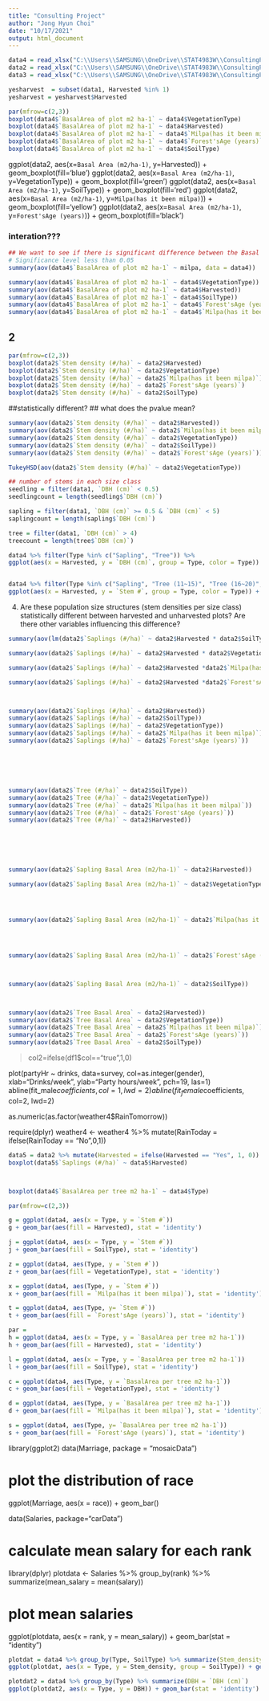 ---
title: "Consulting Project"
author: "Jong Hyun Choi"
date: "10/17/2021"
output: html_document
---

```{r}
data4 = read_xlsx("C:\\Users\\SAMSUNG\\OneDrive\\STAT4983W\\ConsultingProjectData_v3.xlsx", sheet = "All_data_Categories")
data2 = read_xlsx("C:\\Users\\SAMSUNG\\OneDrive\\STAT4983W\\ConsultingProjectData_v3.xlsx", sheet = "Plots_data")
data3 = read_xlsx("C:\\Users\\SAMSUNG\\OneDrive\\STAT4983W\\ConsultingProjectData_v3.xlsx", sheet = "Seedlings_cut_sprouting_togethe")
```


```{r}
yesharvest  = subset(data1, Harvested %in% 1)
yesharvest = yesharvest$Harvested
```

```{r}
par(mfrow=c(2,3))
boxplot(data4$`BasalArea of plot m2 ha-1` ~ data4$VegetationType)
boxplot(data4$`BasalArea of plot m2 ha-1` ~ data4$Harvested)
boxplot(data4$`BasalArea of plot m2 ha-1` ~ data4$`Milpa(has it been milpa)`)
boxplot(data4$`BasalArea of plot m2 ha-1` ~ data4$`Forest'sAge (years)`)
boxplot(data4$`BasalArea of plot m2 ha-1` ~ data4$SoilType)
```


ggplot(data2, aes(x=`Basal Area (m2/ha-1)`, y=Harvested)) +  geom_boxplot(fill='blue')
ggplot(data2, aes(x=`Basal Area (m2/ha-1)`, y=VegetationType)) +  geom_boxplot(fill='green')
ggplot(data2, aes(x=`Basal Area (m2/ha-1)`, y=SoilType)) +  geom_boxplot(fill='red')
ggplot(data2, aes(x=`Basal Area (m2/ha-1)`, y=`Milpa(has it been milpa)`)) + geom_boxplot(fill='yellow')
ggplot(data2, aes(x=`Basal Area (m2/ha-1)`, y=`Forest'sAge (years)`)) +  geom_boxplot(fill='black')


### interation???
```{r}
## We want to see if there is significant difference between the Basal Area of plot m^2 ha^-1 and whether it's been milpa or not. 
# Significance level less than 0.05 
summary(aov(data4$`BasalArea of plot m2 ha-1` ~ milpa, data = data4))
```

```{r}
summary(aov(data4$`BasalArea of plot m2 ha-1` ~ data4$VegetationType))
summary(aov(data4$`BasalArea of plot m2 ha-1` ~ data4$Harvested))
summary(aov(data4$`BasalArea of plot m2 ha-1` ~ data4$SoilType))
summary(aov(data4$`BasalArea of plot m2 ha-1` ~ data4$`Forest'sAge (years)`))
summary(aov(data4$`BasalArea of plot m2 ha-1` ~ data4$`Milpa(has it been milpa)`))

```



## 2
```{r}
par(mfrow=c(2,3))
boxplot(data2$`Stem density (#/ha)` ~ data2$Harvested)
boxplot(data2$`Stem density (#/ha)` ~ data2$VegetationType)
boxplot(data2$`Stem density (#/ha)` ~ data2$`Milpa(has it been milpa)`)
boxplot(data2$`Stem density (#/ha)` ~ data2$`Forest'sAge (years)`)
boxplot(data2$`Stem density (#/ha)` ~ data2$SoilType)
```

##statistically different? 
## what does the pvalue mean? 


```{r}
summary(aov(data2$`Stem density (#/ha)` ~ data2$Harvested))
summary(aov(data2$`Stem density (#/ha)` ~ data2$`Milpa(has it been milpa)`))
summary(aov(data2$`Stem density (#/ha)` ~ data2$VegetationType))
summary(aov(data2$`Stem density (#/ha)` ~ data2$SoilType))
summary(aov(data2$`Stem density (#/ha)` ~ data2$`Forest'sAge (years)`))
```

```{r}
TukeyHSD(aov(data2$`Stem density (#/ha)` ~ data2$VegetationType))


```


```{r}
## number of stems in each size class 
seedling = filter(data1, `DBH (cm)` < 0.5) 
seedlingcount = length(seedling$`DBH (cm)`)

sapling = filter(data1, `DBH (cm)` >= 0.5 & `DBH (cm)` < 5)
saplingcount = length(sapling$`DBH (cm)`)

tree = filter(data1, `DBH (cm)` > 4)
treecount = length(tree$`DBH (cm)`)
```



```{r}
data4 %>% filter(Type %in% c("Sapling", "Tree")) %>%  
ggplot(aes(x = Harvested, y = `DBH (cm)`, group = Type, color = Type)) + geom_boxplot()


data4 %>% filter(Type %in% c("Sapling", "Tree (11~15)", "Tree (16~20)", "Tree (21~25)", "Tree (26~30)", "Tree (5~10)")) %>%  
ggplot(aes(x = Harvested, y = `Stem #`, group = Type, color = Type)) + geom_boxplot()
```







4.	Are these population size structures (stem densities per size class) statistically different between harvested and unharvested plots? Are there other variables influencing this difference? 

```{r}
summary(aov(lm(data2$`Saplings (#/ha)` ~ data2$Harvested * data2$SoilType)))

summary(aov(data2$`Saplings (#/ha)` ~ data2$Harvested * data2$VegetationType))

summary(aov(data2$`Saplings (#/ha)` ~ data2$Harvested *data2$`Milpa(has it been milpa)` ))

summary(aov(data2$`Saplings (#/ha)` ~ data2$Harvested *data2$`Forest'sAge (years)` ))



summary(aov(data2$`Saplings (#/ha)` ~ data2$Harvested))
summary(aov(data2$`Saplings (#/ha)` ~ data2$SoilType))
summary(aov(data2$`Saplings (#/ha)` ~ data2$VegetationType))
summary(aov(data2$`Saplings (#/ha)` ~ data2$`Milpa(has it been milpa)`))
summary(aov(data2$`Saplings (#/ha)` ~ data2$`Forest'sAge (years)`))






summary(aov(data2$`Tree (#/ha)` ~ data2$SoilType))
summary(aov(data2$`Tree (#/ha)` ~ data2$VegetationType))
summary(aov(data2$`Tree (#/ha)` ~ data2$`Milpa(has it been milpa)`))
summary(aov(data2$`Tree (#/ha)` ~ data2$`Forest'sAge (years)`))
summary(aov(data2$`Tree (#/ha)` ~ data2$Harvested))






summary(aov(data2$`Sapling Basal Area (m2/ha-1)` ~ data2$Harvested))

summary(aov(data2$`Sapling Basal Area (m2/ha-1)` ~ data2$VegetationType))




summary(aov(data2$`Sapling Basal Area (m2/ha-1)` ~ data2$`Milpa(has it been milpa)`))




summary(aov(data2$`Sapling Basal Area (m2/ha-1)` ~ data2$`Forest'sAge (years)`))



summary(aov(data2$`Sapling Basal Area (m2/ha-1)` ~ data2$SoilType))



summary(aov(data2$`Tree Basal Area` ~ data2$Harvested))
summary(aov(data2$`Tree Basal Area` ~ data2$VegetationType))
summary(aov(data2$`Tree Basal Area` ~ data2$`Milpa(has it been milpa)`))
summary(aov(data2$`Tree Basal Area` ~ data2$`Forest'sAge (years)`))
summary(aov(data2$`Tree Basal Area` ~ data2$SoilType))


```

> col2=ifelse(df1$col=="true",1,0)

plot(partyHr ~ drinks, data=survey, col=as.integer(gender), xlab="Drinks/week", 
     ylab="Party hours/week", pch=19, las=1)
abline(fit_male$coefficients, col=1, lwd=2)
abline(fit_female$coefficients, col=2, lwd=2)





as.numeric(as.factor(weather4$RainTomorrow))


require(dplyr)
weather4 <- weather4 %>%
      mutate(RainToday = ifelse(RainToday == "No",0,1))
      
      
```{r}
data5 = data2 %>% mutate(Harvested = ifelse(Harvested == "Yes", 1, 0))
boxplot(data5$`Saplings (#/ha)` ~ data5$Harvested)



boxplot(data4$`BasalArea per tree m2 ha-1` ~ data4$Type)

```



```{r}
par(mfrow=c(2,3))

g = ggplot(data4, aes(x = Type, y = `Stem #`))
g + geom_bar(aes(fill = Harvested), stat = 'identity') 

j = ggplot(data4, aes(x = Type, y = `Stem #`))
j + geom_bar(aes(fill = SoilType), stat = 'identity')

z = ggplot(data4, aes(Type, y = `Stem #`))
z + geom_bar(aes(fill = VegetationType), stat = 'identity')

x = ggplot(data4, aes(Type, y = `Stem #`))
x + geom_bar(aes(fill = `Milpa(has it been milpa)`), stat = 'identity')

t = ggplot(data4, aes(Type, y= `Stem #`))
t + geom_bar(aes(fill = `Forest'sAge (years)`), stat = 'identity')

```


```{r}
par = 
h = ggplot(data4, aes(x = Type, y = `BasalArea per tree m2 ha-1`))
h + geom_bar(aes(fill = Harvested), stat = 'identity') 

l = ggplot(data4, aes(x = Type, y = `BasalArea per tree m2 ha-1`))
l + geom_bar(aes(fill = SoilType), stat = 'identity')

c = ggplot(data4, aes(Type, y = `BasalArea per tree m2 ha-1`))
c + geom_bar(aes(fill = VegetationType), stat = 'identity')

d = ggplot(data4, aes(Type, y = `BasalArea per tree m2 ha-1`))
d + geom_bar(aes(fill = `Milpa(has it been milpa)`), stat = 'identity')

s = ggplot(data4, aes(Type, y= `BasalArea per tree m2 ha-1`))
s + geom_bar(aes(fill = `Forest'sAge (years)`), stat = 'identity')
```


library(ggplot2)
data(Marriage, package = "mosaicData")

# plot the distribution of race
ggplot(Marriage, aes(x = race)) + 
  geom_bar()
  
  
  
  
  data(Salaries, package="carData")

# calculate mean salary for each rank
library(dplyr)
plotdata <- Salaries %>%
  group_by(rank) %>%
  summarize(mean_salary = mean(salary))

# plot mean salaries
ggplot(plotdata, 
       aes(x = rank, 
           y = mean_salary)) +
  geom_bar(stat = "identity")



```{r}
plotdat = data4 %>% group_by(Type, SoilType) %>% summarize(Stem_density = `Stem #`) 
ggplot(plotdat, aes(x = Type, y = Stem_density, group = SoilType)) + geom_bar(stat = "identity")

plotdat2 = data4 %>% group_by(Type) %>% summarize(DBH = `DBH (cm)`)
ggplot(plotdat2, aes(x = Type, y = DBH)) + geom_bar(stat = 'identity')
```








